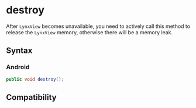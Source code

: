 # destroy

After `LynxView` becomes unavailable, you need to actively call this method to release the `LynxView` memory, otherwise there will be a memory leak.

## Syntax

### Android

```java
public void destroy();
```

## Compatibility


<LegacyCompatTable metadata="lynx-native-api/lynx-view/destroy" />